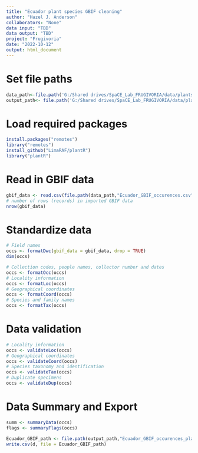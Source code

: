 ```yaml
---
title: "Ecuador plant species GBIF cleaning"
author: "Hazel J. Anderson"
collaborators: "None"
data input: "TBD"
data output: "TBD"
project: "Frugivoria"
date: "2022-10-12"
output: html_document
---
```


# Set file paths
```r
data_path<-file.path('G:/Shared drives/SpaCE_Lab_FRUGIVORIA/data/plants/L0')
output_path<- file.path('G:/Shared drives/SpaCE_Lab_FRUGIVORIA/data/plants/L1')
```

# Load required packages
```r
install.packages("remotes")
library("remotes")
install_github("LimaRAF/plantR")
library("plantR")
```

# Read in GBIF data
```r
gbif_data <- read.csv(file.path(data_path,"Ecuador_GBIF_occurences.csv"))
# number of rows (records) in imported GBIF data
nrow(gbif_data)
```



# Standardize data
```r
# Field names
occs <- formatDwc(gbif_data = gbif_data, drop = TRUE)
dim(occs)
```

```r
# Collection codes, people names, collector number and dates
occs <- formatOcc(occs)
# Locality information
occs <- formatLoc(occs)
# Geographical coordinates
occs <- formatCoord(occs)
# Species and family names
occs <- formatTax(occs)
```

# Data validation
```r
# Locality information
occs <- validateLoc(occs)
# Geographical coordinates
occs <- validateCoord(occs)
# Species taxonomy and identification
occs <- validateTax(occs)
# Duplicate specimens
occs <- validateDup(occs)
```

# Data Summary and Export
```r
summ <- summaryData(occs)
flags <- summaryFlags(occs)
```

```r
Ecuador_GBIF_path <- file.path(output_path,"Ecuador_GBIF_occurences_plantR.csv") 
write.csv(d, file = Ecuador_GBIF_path)
```

